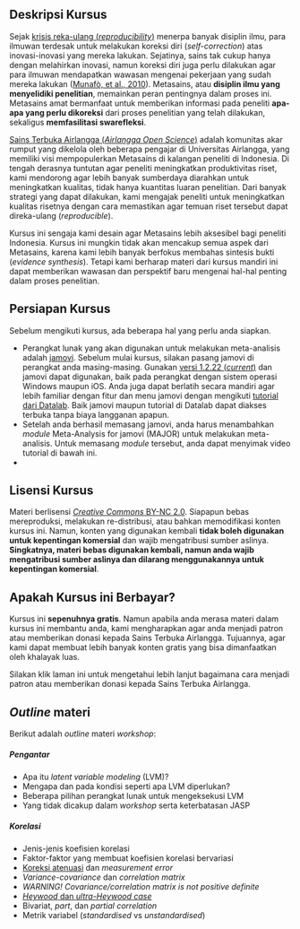 <br>
</br>

## Deskripsi Kursus
Sejak [krisis reka-ulang (*reproducibility*)](http://www.nature.com/news/1-500-scientists-lift-the-lid-on-reproducibility-1.19970) menerpa banyak disiplin ilmu, para ilmuwan terdesak untuk melakukan koreksi diri (*self-correction*) atas inovasi-inovasi yang mereka lakukan. Sejatinya, sains tak cukup hanya dengan melahirkan inovasi, namun koreksi diri juga perlu dilakukan agar para ilmuwan mendapatkan wawasan mengenai pekerjaan yang sudah mereka lakukan ([Munafò, et al., 2010](http://www.nature.com/articles/s41562-016-0021)). Metasains, atau **disiplin ilmu yang menyelidiki penelitian**, memainkan peran pentingnya dalam proses ini. Metasains amat bermanfaat untuk memberikan informasi pada peneliti **apa-apa yang perlu dikoreksi** dari proses penelitian yang telah dilakukan, sekaligus **memfasilitasi swarefleksi**.

[Sains Terbuka Airlangga (*Airlangga Open Science*)](https://sainsterbukaua.github.io/) adalah komunitas akar rumput yang dikelola oleh beberapa pengajar di Universitas Airlangga, yang memiliki visi mempopulerkan Metasains di kalangan peneliti di Indonesia. Di tengah derasnya tuntutan agar peneliti meningkatkan produktivitas riset, kami mendorong agar lebih banyak sumberdaya diarahkan untuk meningkatkan kualitas, tidak hanya kuantitas luaran penelitian. Dari banyak strategi yang dapat dilakukan, kami mengajak peneliti untuk meningkatkan kualitas risetnya dengan cara memastikan agar temuan riset tersebut dapat direka-ulang (*reproducible*).

Kursus ini sengaja kami desain agar Metasains lebih aksesibel bagi peneliti Indonesia. Kursus ini mungkin tidak akan mencakup semua aspek dari Metasains, karena kami lebih banyak berfokus membahas sintesis bukti (*evidence synthesis*). Tetapi kami berharap materi dari kursus mandiri ini dapat memberikan wawasan dan perspektif baru mengenai hal-hal penting dalam proses penelitian.



## Persiapan Kursus
Sebelum mengikuti kursus, ada beberapa hal yang perlu anda siapkan.

* Perangkat lunak yang akan digunakan untuk melakukan meta-analisis adalah [jamovi](https://www.jamovi.org/). Sebelum mulai kursus, silakan pasang jamovi di perangkat anda masing-masing. Gunakan [versi 1.2.22 (*current*)](https://www.jamovi.org/download.html) dan jamovi dapat digunakan, baik pada perangkat dengan sistem operasi Windows maupun iOS. Anda juga dapat berlatih secara mandiri agar lebih familiar dengan fitur dan menu jamovi dengan mengikuti [tutorial dari Datalab](https://www.jamovi.org/). Baik jamovi maupun tutorial di Datalab dapat diakses terbuka tanpa biaya langganan apapun.
* Setelah anda berhasil memasang jamovi, anda harus menambahkan *module* Meta-Analysis for jamovi (MAJOR) untuk melakukan meta-analisis. Untuk memasang *module* tersebut, anda dapat menyimak video tutorial di bawah ini.
* 


## Lisensi Kursus
Materi berlisensi [*Creative Commons* BY-NC 2.0](https://creativecommons.org/licenses/by-nc/2.0/). Siapapun bebas mereproduksi, melakukan re-distribusi, atau bahkan memodifikasi konten kursus ini. Namun, konten yang digunakan kembali **tidak boleh digunakan untuk kepentingan komersial** dan wajib mengatribusi sumber aslinya. **Singkatnya, materi bebas digunakan kembali, namun anda wajib mengatribusi sumber aslinya dan dilarang menggunakannya untuk kepentingan komersial**.


## Apakah Kursus ini Berbayar?
Kursus ini **sepenuhnya gratis**. Namun apabila anda merasa materi dalam kursus ini membantu anda, kami mengharapkan agar anda menjadi patron atau memberikan donasi kepada Sains Terbuka Airlangga. Tujuannya, agar kami dapat membuat lebih banyak konten gratis yang bisa dimanfaatkan oleh khalayak luas.

Silakan klik laman ini untuk mengetahui lebih lanjut bagaimana cara menjadi patron atau memberikan donasi kepada Sains Terbuka Airlangga.


## *Outline* materi

Berikut adalah *outline* materi *workshop*: 

##### **Pengantar**
* Apa itu *latent variable modeling* (LVM)?
* Mengapa dan pada kondisi seperti apa LVM diperlukan?
* Beberapa pilihan perangkat lunak untuk mengeksekusi LVM
* Yang tidak dicakup dalam *workshop* serta keterbatasan JASP

##### **Korelasi**
* Jenis-jenis koefisien korelasi
* Faktor-faktor yang membuat koefisien korelasi bervariasi
* [Koreksi atenuasi](https://methods.sagepub.com/reference/encyc-of-research-design/n81.xml) dan *measurement error*
* *Variance-covariance* dan *correlation matrix*
* *WARNING! Covariance/correlation matrix is not positive definite*
* [*Heywood* dan *ultra-Heywood case*](https://journals.sagepub.com/doi/10.1177/0049124112442138)
* Bivariat, *part*, dan *partial correlation*
* Metrik variabel (*standardised* vs *unstandardised*)

